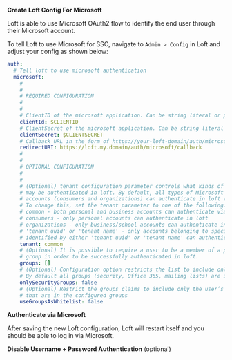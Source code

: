 
<Flow id="sso-ms">
<Step>

**Create Loft Config For Microsoft**

Loft is able to use Microsoft OAuth2 flow to identify the end user through their Microsoft account.

To tell Loft to use Microsoft for SSO, navigate to `Admin > Config` in Loft and adjust your config as shown below:

```yaml
auth:
  # Tell loft to use microsoft authentication
  microsoft:
    # 
    # 
    # REQUIRED CONFIGURATION
    #
    #
    # ClientID of the microsoft application. Can be string literal or pulled from the environment.
    clientId: $CLIENTID
    # ClientSecret of the microsoft application. Can be string literal or pulled from the environment.
    clientSecret: $CLIENTSECRET
    # Callback URL in the form of https://your-loft-domain/auth/microsoft/callback
    redirectURI: https://loft.my.domain/auth/microsoft/callback
    # 
    # 
    # OPTIONAL CONFIGURATION
    #
    #
    # (Optional) tenant configuration parameter controls what kinds of accounts 
    # may be authenticated in loft. By default, all types of Microsoft 
    # accounts (consumers and organizations) can authenticate in loft via Microsoft. 
    # To change this, set the tenant parameter to one of the following:
    # common - both personal and business accounts can authenticate via Microsoft (default)
    # consumers - only personal accounts can authenticate in loft
    # organizations - only business/school accounts can authenticate in loft
    # 'tenant uuid' or 'tenant name' - only accounts belonging to specific tenant 
    # identified by either 'tenant uuid' or 'tenant name' can authenticate in loft
    tenant: common
    # (Optional) It is possible to require a user to be a member of a particular 
    # group in order to be successfully authenticated in loft.
    groups: []
    # (Optional) Configuration option restricts the list to include only security groups. 
    # By default all groups (security, Office 365, mailing lists) are included.
    onlySecurityGroups: false
    # (Optional) Restrict the groups claims to include only the user’s groups
    # that are in the configured groups
    useGroupsAsWhitelist: false
```
</Step>
<Step>

**Authenticate via Microsoft**

After saving the new Loft configuration, Loft will restart itself and you should be able to log in via Microsoft.
</Step>
<Step>

**Disable Username + Password Authentication** (optional)

<DisablePasswordAuthPartial/>
</Step>
</Flow>